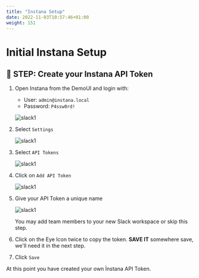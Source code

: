 ```yaml
---
title: "Instana Setup"
date: 2022-11-03T10:57:46+01:00
weight: 151
---
```



# Initial Instana Setup



## 🚀 STEP: Create your Instana API Token



1. Open Instana from the DemoUI and login with:
    - User: `admin@instana.local`
    - Password: `P4ssw0rd!`

    ![slack1](/images/instana/instana_01.png)

2. Select `Settings`

    ![slack1](/images/instana/instana_02.png)

2. Select `API Tokens`

    ![slack1](/images/instana/instana_03.png)

2. Click on `Add API Token`

    ![slack1](/images/instana/instana_04.png)

6. Give your API Token a unique name 

    ![slack1](/images/instana/instana_05.png)

    You may add team members to your new Slack workspace or skip this step.

6. Click on the Eye Icon twice to copy the token. **SAVE IT** somewhere save, we'll need it in the next step.

6. Click `Save`


At this point you have created your own Ìnstana API Token.

